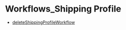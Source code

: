 
# Workflows\_Shipping Profile

- [deleteShippingProfileWorkflow](../Workflows_Shipping_Profile/functions/core_flows.Shipping_Profile.Workflows_Shipping_Profile.deleteShippingProfileWorkflow/page.mdx)
